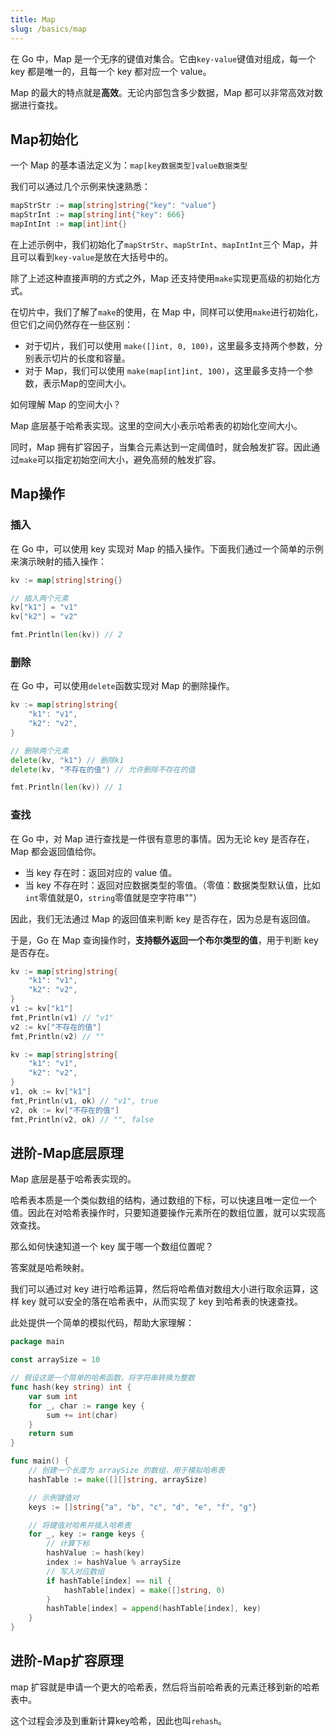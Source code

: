 ```yaml
---
title: Map
slug: /basics/map
---
```



<!--package-->

在 Go 中，Map 是一个无序的键值对集合。它由`key-value`键值对组成，每一个 key 都是唯一的，且每一个 key 都对应一个 value。

Map 的最大的特点就是**高效**。无论内部包含多少数据，Map 都可以非常高效对数据进行查找。








## Map初始化

一个 Map 的基本语法定义为：`map[key数据类型]value数据类型`

我们可以通过几个示例来快速熟悉：

```go
mapStrStr := map[string]string{"key": "value"}
mapStrInt := map[string]int{"key": 666}
mapIntInt := map[int]int{}
```

在上述示例中，我们初始化了`mapStrStr`、`mapStrInt`、`mapIntInt`三个 Map，并且可以看到`key-value`是放在大括号中的。

除了上述这种直接声明的方式之外，Map 还支持使用`make`实现更高级的初始化方式。

在切片中，我们了解了`make`的使用，在 Map 中，同样可以使用`make`进行初始化，但它们之间仍然存在一些区别：

- 对于切片，我们可以使用 `make([]int, 0, 100)`，这里最多支持两个参数，分别表示切片的长度和容量。
- 对于 Map，我们可以使用 `make(map[int]int, 100)`，这里最多支持一个参数，表示Map的空间大小。

如何理解 Map 的空间大小？

Map 底层基于哈希表实现。这里的空间大小表示哈希表的初始化空间大小。

同时，Map 拥有扩容因子，当集合元素达到一定阈值时，就会触发扩容。因此通过`make`可以指定初始空间大小，避免高频的触发扩容。










## Map操作

### 插入
在 Go 中，可以使用 key 实现对 Map 的插入操作。下面我们通过一个简单的示例来演示映射的插入操作：

```go
kv := map[string]string{}

// 插入两个元素
kv["k1"] = "v1"
kv["k2"] = "v2"

fmt.Println(len(kv)) // 2
```

### 删除
在 Go 中，可以使用`delete`函数实现对 Map 的删除操作。

```go
kv := map[string]string{
    "k1": "v1",
    "k2": "v2",
}

// 删除两个元素
delete(kv, "k1") // 删除k1
delete(kv, "不存在的值") // 允许删除不存在的值

fmt.Println(len(kv)) // 1
```

### 查找
在 Go 中，对 Map 进行查找是一件很有意思的事情。因为无论 key 是否存在，Map 都会返回值给你。

- 当 key 存在时：返回对应的 value 值。
- 当 key 不存在时：返回对应数据类型的零值。（零值：数据类型默认值，比如`int`零值就是0，`string`零值就是空字符串""）

因此，我们无法通过 Map 的返回值来判断 key 是否存在，因为总是有返回值。

于是，Go 在 Map 查询操作时，**支持额外返回一个布尔类型的值**，用于判断 key 是否存在。

```go title="返回一个值"
kv := map[string]string{
    "k1": "v1",
    "k2": "v2",
}
v1 := kv["k1"]
fmt,Println(v1) // "v1"
v2 := kv["不存在的值"]
fmt,Println(v2) // ""
```

```go title="返回两个值"
kv := map[string]string{
    "k1": "v1",
    "k2": "v2",
}
v1, ok := kv["k1"]
fmt,Println(v1, ok) // "v1", true
v2, ok := kv["不存在的值"]
fmt,Println(v2, ok) // "", false
```

## 进阶-Map底层原理

Map 底层是基于哈希表实现的。

哈希表本质是一个类似数组的结构，通过数组的下标，可以快速且唯一定位一个值。因此在对哈希表操作时，只要知道要操作元素所在的数组位置，就可以实现高效查找。

那么如何快速知道一个 key 属于哪一个数组位置呢？

答案就是哈希映射。

我们可以通过对 key 进行哈希运算，然后将哈希值对数组大小进行取余运算，这样 key 就可以安全的落在哈希表中，从而实现了 key 到哈希表的快速查找。

此处提供一个简单的模拟代码，帮助大家理解：

```go
package main

const arraySize = 10

// 假设这是一个简单的哈希函数，将字符串转换为整数
func hash(key string) int {
	var sum int
	for _, char := range key {
		sum += int(char)
	}
	return sum
}

func main() {
	// 创建一个长度为 arraySize 的数组，用于模拟哈希表
	hashTable := make([][]string, arraySize)

	// 示例键值对
	keys := []string{"a", "b", "c", "d", "e", "f", "g"}

	// 将键值对哈希并插入哈希表
	for _, key := range keys {
		// 计算下标
		hashValue := hash(key)
		index := hashValue % arraySize
		// 写入对应数组
		if hashTable[index] == nil {
			hashTable[index] = make([]string, 0)
		}
		hashTable[index] = append(hashTable[index], key)
	}
}

```


## 进阶-Map扩容原理
map 扩容就是申请一个更大的哈希表，然后将当前哈希表的元素迁移到新的哈希表中。

这个过程会涉及到重新计算key哈希，因此也叫`rehash`。

